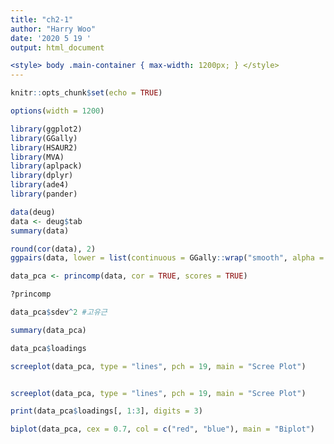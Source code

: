 ```yaml
---
title: "ch2-1"
author: "Harry Woo"
date: '2020 5 19 '
output: html_document

<style> body .main-container { max-width: 1200px; } </style> 
---
```


```r
knitr::opts_chunk$set(echo = TRUE)
```

```r
options(width = 1200) 
``` 
 

```r

library(ggplot2)
library(GGally)
library(HSAUR2)
library(MVA)
library(aplpack)
library(dplyr)
library(ade4)
library(pander)

```

```r

data(deug)
data <- deug$tab
summary(data)

```


```r

round(cor(data), 2)
ggpairs(data, lower = list(continuous = GGally::wrap("smooth", alpha = 0.3, size = 0.1)))

```

```r

data_pca <- princomp(data, cor = TRUE, scores = TRUE)

?princomp

data_pca$sdev^2 #고유근

summary(data_pca)

data_pca$loadings

screeplot(data_pca, type = "lines", pch = 19, main = "Scree Plot")

```

```r


```

```r

screeplot(data_pca, type = "lines", pch = 19, main = "Scree Plot")

```

```r

print(data_pca$loadings[, 1:3], digits = 3)

```

```r

biplot(data_pca, cex = 0.7, col = c("red", "blue"), main = "Biplot")

```